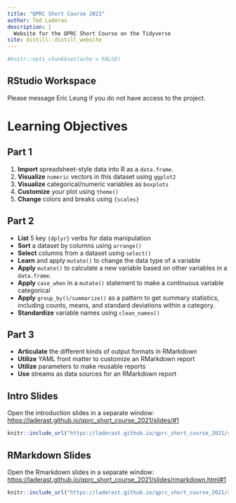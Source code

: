 ```yaml
---
title: "QPRC Short Course 2021"
author: Ted Laderas
description: |
  Website for the QPRC Short Course on the Tidyverse
site: distill::distill_website
---
```


```r
#knitr::opts_chunk$set(echo = FALSE)

```

## RStudio Workspace

Please message Eric Leung if you do not have access to the project.

# Learning Objectives

## Part 1

1.  **Import** spreadsheet-style data into R as a `data.frame`.
2.  **Visualize** `numeric` vectors in this dataset using `ggplot2`
3.  **Visualize** categorical/numeric variables as `boxplots`
4.  **Customize** your plot using `theme()`
5.  **Change** colors and breaks using `{scales}`

## Part 2

-   **List** 5 key `{dplyr}` verbs for data manipulation
-   **Sort** a dataset by columns using `arrange()`
-   **Select** columns from a dataset using `select()`
-   **Learn** and apply `mutate()` to change the data type of a variable
-   **Apply** `mutate()` to calculate a new variable based on other variables in a `data.frame`.
-   **Apply** `case_when` in a `mutate()` statement to make a continuous variable categorical
-   **Apply** `group_by()/summarize()` as a pattern to get summary statistics, including counts, means, and standard deviations within a category.
-   **Standardize** variable names using `clean_names()`

## Part 3

- **Articulate** the different kinds of output formats in RMarkdown
- **Utilize** YAML front matter to customize an RMarkdown report
- **Utilize** parameters to make reusable reports
- **Use** streams as data sources for an RMarkdown report 

## Intro Slides

Open the introduction slides in a separate window: <a href="https://laderast.github.io/qprc_short_course_2021/slides/#1" target="_blank">https://laderast.github.io/qprc_short_course_2021/slides/#1</a>

```r
knitr::include_url("https://laderast.github.io/qprc_short_course_2021/slides/#1")
```

## RMarkdown Slides

Open the Rmarkdown slides in a separate window: <a href="https://laderast.github.io/qprc_short_course_2021/slides/rmarkdown.html#1" target="_blank">https://laderast.github.io/qprc_short_course_2021/slides/rmarkdown.html#1</a>

```r
knitr::include_url("https://laderast.github.io/qprc_short_course_2021/slides/rmarkdown.html#1")
```

